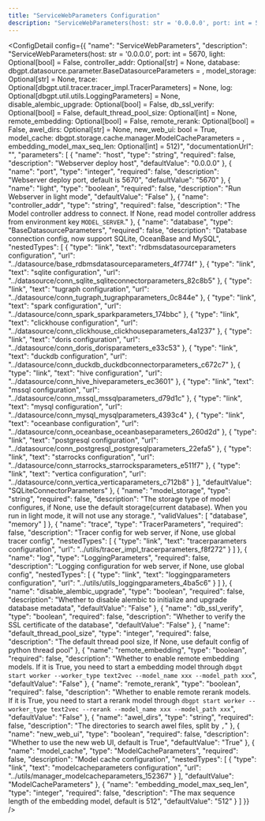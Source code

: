 ```yaml
---
title: "ServiceWebParameters Configuration"
description: "ServiceWebParameters(host: str = '0.0.0.0', port: int = 5670, light: Optional[bool] = False, controller_addr: Optional[str] = None, database: dbgpt.datasource.parameter.BaseDatasourceParameters = <factory>, model_storage: Optional[str] = None, trace: Optional[dbgpt.util.tracer.tracer_impl.TracerParameters] = None, log: Optional[dbgpt.util.utils.LoggingParameters] = None, disable_alembic_upgrade: Optional[bool] = False, db_ssl_verify: Optional[bool] = False, default_thread_pool_size: Optional[int] = None, remote_embedding: Optional[bool] = False, remote_rerank: Optional[bool] = False, awel_dirs: Optional[str] = None, new_web_ui: bool = True, model_cache: dbgpt.storage.cache.manager.ModelCacheParameters = <factory>, embedding_model_max_seq_len: Optional[int] = 512)"
---
```



<ConfigDetail config={{
  "name": "ServiceWebParameters",
  "description": "ServiceWebParameters(host: str = '0.0.0.0', port: int = 5670, light: Optional[bool] = False, controller_addr: Optional[str] = None, database: dbgpt.datasource.parameter.BaseDatasourceParameters = <factory>, model_storage: Optional[str] = None, trace: Optional[dbgpt.util.tracer.tracer_impl.TracerParameters] = None, log: Optional[dbgpt.util.utils.LoggingParameters] = None, disable_alembic_upgrade: Optional[bool] = False, db_ssl_verify: Optional[bool] = False, default_thread_pool_size: Optional[int] = None, remote_embedding: Optional[bool] = False, remote_rerank: Optional[bool] = False, awel_dirs: Optional[str] = None, new_web_ui: bool = True, model_cache: dbgpt.storage.cache.manager.ModelCacheParameters = <factory>, embedding_model_max_seq_len: Optional[int] = 512)",
  "documentationUrl": "",
  "parameters": [
    {
      "name": "host",
      "type": "string",
      "required": false,
      "description": "Webserver deploy host",
      "defaultValue": "0.0.0.0"
    },
    {
      "name": "port",
      "type": "integer",
      "required": false,
      "description": "Webserver deploy port, default is 5670",
      "defaultValue": "5670"
    },
    {
      "name": "light",
      "type": "boolean",
      "required": false,
      "description": "Run Webserver in light mode",
      "defaultValue": "False"
    },
    {
      "name": "controller_addr",
      "type": "string",
      "required": false,
      "description": "The Model controller address to connect. If None, read model controller address from environment key `MODEL_SERVER`."
    },
    {
      "name": "database",
      "type": "BaseDatasourceParameters",
      "required": false,
      "description": "Database connection config, now support SQLite, OceanBase and MySQL",
      "nestedTypes": [
        {
          "type": "link",
          "text": "rdbmsdatasourceparameters configuration",
          "url": "../datasource/base_rdbmsdatasourceparameters_4f774f"
        },
        {
          "type": "link",
          "text": "sqlite configuration",
          "url": "../datasource/conn_sqlite_sqliteconnectorparameters_82c8b5"
        },
        {
          "type": "link",
          "text": "tugraph configuration",
          "url": "../datasource/conn_tugraph_tugraphparameters_0c844e"
        },
        {
          "type": "link",
          "text": "spark configuration",
          "url": "../datasource/conn_spark_sparkparameters_174bbc"
        },
        {
          "type": "link",
          "text": "clickhouse configuration",
          "url": "../datasource/conn_clickhouse_clickhouseparameters_4a1237"
        },
        {
          "type": "link",
          "text": "doris configuration",
          "url": "../datasource/conn_doris_dorisparameters_e33c53"
        },
        {
          "type": "link",
          "text": "duckdb configuration",
          "url": "../datasource/conn_duckdb_duckdbconnectorparameters_c672c7"
        },
        {
          "type": "link",
          "text": "hive configuration",
          "url": "../datasource/conn_hive_hiveparameters_ec3601"
        },
        {
          "type": "link",
          "text": "mssql configuration",
          "url": "../datasource/conn_mssql_mssqlparameters_d79d1c"
        },
        {
          "type": "link",
          "text": "mysql configuration",
          "url": "../datasource/conn_mysql_mysqlparameters_4393c4"
        },
        {
          "type": "link",
          "text": "oceanbase configuration",
          "url": "../datasource/conn_oceanbase_oceanbaseparameters_260d2d"
        },
        {
          "type": "link",
          "text": "postgresql configuration",
          "url": "../datasource/conn_postgresql_postgresqlparameters_22efa5"
        },
        {
          "type": "link",
          "text": "starrocks configuration",
          "url": "../datasource/conn_starrocks_starrocksparameters_e511f7"
        },
        {
          "type": "link",
          "text": "vertica configuration",
          "url": "../datasource/conn_vertica_verticaparameters_c712b8"
        }
      ],
      "defaultValue": "SQLiteConnectorParameters"
    },
    {
      "name": "model_storage",
      "type": "string",
      "required": false,
      "description": "The storage type of model configures, if None, use the default storage(current database). When you run in light mode, it will not use any storage.",
      "validValues": [
        "database",
        "memory"
      ]
    },
    {
      "name": "trace",
      "type": "TracerParameters",
      "required": false,
      "description": "Tracer config for web server, if None, use global tracer config",
      "nestedTypes": [
        {
          "type": "link",
          "text": "tracerparameters configuration",
          "url": "../utils/tracer_impl_tracerparameters_f8f272"
        }
      ]
    },
    {
      "name": "log",
      "type": "LoggingParameters",
      "required": false,
      "description": "Logging configuration for web server, if None, use global config",
      "nestedTypes": [
        {
          "type": "link",
          "text": "loggingparameters configuration",
          "url": "../utils/utils_loggingparameters_4ba5c6"
        }
      ]
    },
    {
      "name": "disable_alembic_upgrade",
      "type": "boolean",
      "required": false,
      "description": "Whether to disable alembic to initialize and upgrade database metadata",
      "defaultValue": "False"
    },
    {
      "name": "db_ssl_verify",
      "type": "boolean",
      "required": false,
      "description": "Whether to verify the SSL certificate of the database",
      "defaultValue": "False"
    },
    {
      "name": "default_thread_pool_size",
      "type": "integer",
      "required": false,
      "description": "The default thread pool size, If None, use default config of python thread pool"
    },
    {
      "name": "remote_embedding",
      "type": "boolean",
      "required": false,
      "description": "Whether to enable remote embedding models. If it is True, you need to start a embedding model through `dbgpt start worker --worker_type text2vec --model_name xxx --model_path xxx`",
      "defaultValue": "False"
    },
    {
      "name": "remote_rerank",
      "type": "boolean",
      "required": false,
      "description": "Whether to enable remote rerank models. If it is True, you need to start a rerank model through `dbgpt start worker --worker_type text2vec --rerank --model_name xxx --model_path xxx`",
      "defaultValue": "False"
    },
    {
      "name": "awel_dirs",
      "type": "string",
      "required": false,
      "description": "The directories to search awel files, split by `,`"
    },
    {
      "name": "new_web_ui",
      "type": "boolean",
      "required": false,
      "description": "Whether to use the new web UI, default is True",
      "defaultValue": "True"
    },
    {
      "name": "model_cache",
      "type": "ModelCacheParameters",
      "required": false,
      "description": "Model cache configuration",
      "nestedTypes": [
        {
          "type": "link",
          "text": "modelcacheparameters configuration",
          "url": "../utils/manager_modelcacheparameters_152367"
        }
      ],
      "defaultValue": "ModelCacheParameters"
    },
    {
      "name": "embedding_model_max_seq_len",
      "type": "integer",
      "required": false,
      "description": "The max sequence length of the embedding model, default is 512",
      "defaultValue": "512"
    }
  ]
}} />

